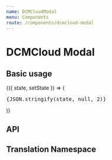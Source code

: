 ```yaml
---
name: DCMCloudModal
menu: Components
route: /components/dcmcloud-modal
---
```



# DCMCloud Modal

## Basic usage

<Playground>
  <State
    initial={{}}
  >
    {({ state, setState }) => (
      <React.Fragment>
        <div>
          <pre>{JSON.stringify(state, null, 2)}</pre>
        </div>
        <div style={{ maxWidth: '400px', margin: '0 auto' }}>
          <DCMCloudModal />
        </div>
      </React.Fragment>
    )}
  </State>
</Playground>

## API

<Props of={DCMCloudModal} />

## Translation Namespace

<NameSpace name="DCMCloudModal" />
